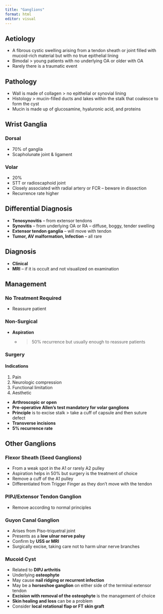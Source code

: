 ```yaml
---
title: "Ganglions"
format: html
editor: visual
---
```


## Aetiology
- A fibrous cystic swelling arising from a tendon sheath or joint filled with mucoid-rich material but with no true epithelial lining
- Bimodal > young patients with no underlying OA or older with OA
- Rarely there is a traumatic event

## Pathology
- Wall is made of collagen > no epithelial or synovial lining
- Histology > mucin-filled ducts and lakes within the stalk that coalesce to form the cyst
- Mucin is made up of glucosamine, hyaluronic acid, and proteins

## Wrist Ganglia

### Dorsal
- 70% of ganglia
- Scapholunate joint & ligament

### Volar
- 20%
- STT or radioscaphoid joint
- Closely associated with radial artery or FCR – beware in dissection
- Recurrence rate higher

## Differential Diagnosis
- **Tenosynovitis** – from extensor tendons
- **Synovitis** – from underlying OA or RA – diffuse, boggy, tender swelling
- **Extensor tendon ganglia** – will move with tendon
- **Tumor, AV malformation, Infection** – all rare

## Diagnosis
- **Clinical**
- **MRI** – if it is occult and not visualized on examination

## Management

### No Treatment Required
- Reassure patient

### Non-Surgical
- **Aspiration**
  - >50% recurrence but usually enough to reassure patients

### Surgery

#### Indications
1. Pain
2. Neurologic compression
3. Functional limitation
4. Aesthetic

- **Arthroscopic or open**
- **Pre-operative Allen’s test mandatory for volar ganglions**
- **Principle** is to excise stalk > take a cuff of capsule and then suture defect
- **Transverse incisions**
- **5% recurrence rate**

## Other Ganglions

### Flexor Sheath (Seed Ganglions)
- From a weak spot in the A1 or rarely A2 pulley
- Aspiration helps in 50% but surgery is the treatment of choice
- Remove a cuff of the A1 pulley
- Differentiated from Trigger Finger as they don’t move with the tendon

### PIPJ/Extensor Tendon Ganglion
- Remove according to normal principles

### Guyon Canal Ganglion
- Arises from Piso-triquetral joint
- Presents as a **low ulnar nerve palsy**
- Confirm by **USS or MRI**
- Surgically excise, taking care not to harm ulnar nerve branches

### Mucoid Cyst
- Related to **DIPJ arthritis**
- Underlying **osteophyte**
- May cause **nail ridging or recurrent infection**
- May be a **horseshoe ganglion** on either side of the terminal extensor tendon
- **Excision with removal of the osteophyte** is the management of choice
- **Skin healing and loss** can be a problem
- Consider **local rotational flap or FT skin graft**
